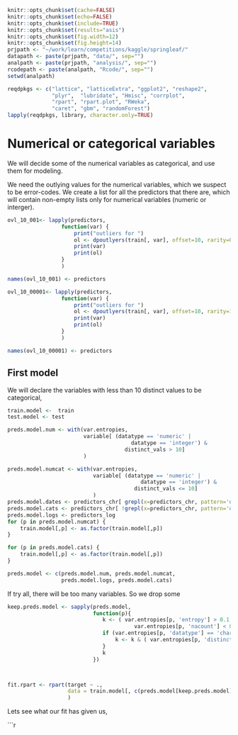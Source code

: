 ```r

knitr::opts_chunk$set(cache=FALSE)
knitr::opts_chunk$set(echo=FALSE)
knitr::opts_chunk$set(include=TRUE)
knitr::opts_chunk$set(results="asis")
knitr::opts_chunk$set(fig.width=12)
knitr::opts_chunk$set(fig.height=14)
prjpath <- "~/work/learn/competitions/kaggle/springleaf/"
datapath <- paste(prjpath, "data/", sep="")
analpath <- paste(prjpath, "analysis/", sep="")
rcodepath <- paste(analpath, "Rcode/", sep="")
setwd(analpath)

```


```r

reqdpkgs <- c("lattice", "latticeExtra", "ggplot2", "reshape2",
              "plyr",  "lubridate", "Hmisc", "corrplot",
              "rpart", "rpart.plot", "RWeka",
              "caret", "gbm", "randomForest")
lapply(reqdpkgs, library, character.only=TRUE)


```

# Numerical or categorical variables

We will decide some of the numerical variables as categorical, and use
them for modeling.

We need the outlying values for the numerical variables, which we
suspect to be error-codes. We create a list for all the predictors
that there are, which will contain non-empty lists only for numerical
variables (numeric or interger).

```r
ovl_10_001<- lapply(predictors,
                 function(var) {
                     print("outliers for ")
                     ol <- dpoutlyers(train[, var], offset=10, rarity=0.001)
                     print(var)
                     print(ol)
                 }
                 )

names(ovl_10_001) <- predictors

ovl_10_00001<- lapply(predictors,
                 function(var) {
                     print("outliers for ")
                     ol <- dpoutlyers(train[, var], offset=10, rarity=1e-5)
                     print(var)
                     print(ol)
                 }
                 )

names(ovl_10_00001) <- predictors

```

## First model

We will declare the variables with less than 10 distinct values to be
categorical,

```r

train.model <-  train
test.model <- test

preds.model.num <- with(var.entropies,
                        variable[ (datatype == 'numeric' |
                                       datatype == 'integer') &
                                     distinct_vals > 10]
                        )

preds.model.numcat <- with(var.entropies,
                           variable[ (datatype == 'numeric' |
                                          datatype == 'integer') &
                                        distinct_vals <= 10]
                           )
preds.model.dates <- predictors_chr[ grepl(x=predictors_chr, pattern='date')]
preds.model.cats <- predictors_chr[ !grepl(x=predictors_chr, pattern='date')]
preds.model.logs <- predictors_log
for (p in preds.model.numcat) {
    train.model[,p] <- as.factor(train.model[,p])
}

for (p in preds.model.cats) {
    train.model[,p] <- as.factor(train.model[,p])
}

preds.model <- c(preds.model.num, preds.model.numcat,
                 preds.model.logs, preds.model.cats)
```
If try all, there will be too many variables. So we drop some

```r

keep.preds.model <- sapply(preds.model,
                           function(p){
                              k <- ( var.entropies[p, 'entropy'] > 0.1 &
                                        var.entropies[p, 'nacount'] < 0.5 * nrow(train.model) )
                              if (var.entropies[p, 'datatype'] == 'character') {
                                  k <- k & ( var.entropies[p, 'distinct_vals'] < 100)
                              }
                              k
                           })



fit.rpart <- rpart(target ~ .,
                   data = train.model[, c(preds.model[keep.preds.model], "target")]
                   )

```

Lets see what our fit has given us,

```r












